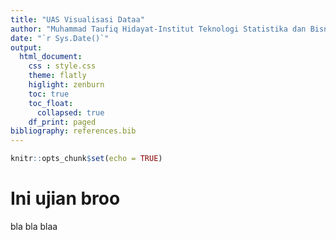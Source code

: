 ```yaml
---
title: "UAS Visualisasi Dataa"
author: "Muhammad Taufiq Hidayat-Institut Teknologi Statistika dan Bisnis Muhammadiyah"
date: "`r Sys.Date()`"
output: 
  html_document:
    css : style.css
    theme: flatly
    higlight: zenburn
    toc: true
    toc_float:
      collapsed: true
    df_print: paged
bibliography: references.bib
---
```


```{=html}
<style>
body{
text-align: justify}
</style>
```

```r
knitr::opts_chunk$set(echo = TRUE)
```
# Ini ujian broo
bla bla blaa